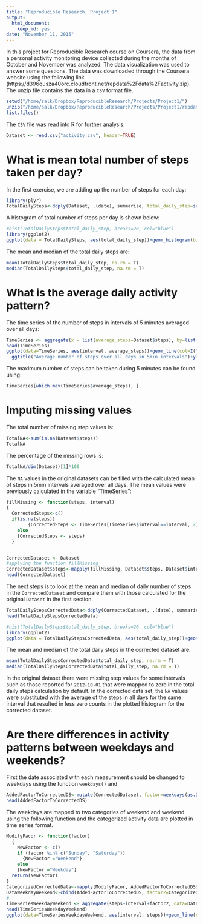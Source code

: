 ```yaml
---
title: "Reproducible Research, Project 1"
output: 
  html_document: 
    keep_md: yes
date: "November 11, 2015"
---
```


In this project for Reproducible Research course on Coursera, the data from a personal activity monitoring device collected during the months of October and November was analyzed. The data visualization was used to answer some questions. The data was 
downloaded through the Coursera website using the following link (https://d396qusza40orc.cloudfront.net/repdata%2Fdata%2Factivity.zip). The unzip file contains the data in a `CSV` format file.

```r
setwd("/home/salk/Dropbox/ReproducibleResearch/Projects/Project1/")
unzip("/home/salk/Dropbox/ReproducibleResearch/Projects/Project1/repdata_data_activity.zip", exdir="./")
list.files()
```

The `CSV` file was read into R for further analysis:
```r
Dataset <- read.csv("activity.csv", header=TRUE)
```

What is mean total number of steps taken per day?
==============================================================

In the first exercise, we are adding up the number of steps for each day:

```r
library(plyr)
TotalDailySteps<-ddply(Dataset, .(date), summarise, total_daily_step=sum(steps, na.rm=TRUE))
```

A histogram  of total number of steps per day is shown below: 

```r
#hist(TotalDailySteps$total_daily_step, breaks=20, col="blue")
library(ggplot2)
ggplot(data = TotalDailySteps, aes(total_daily_step))+geom_histogram(binwidth=1000, fill=I("blue"), col=I("red"))+ggtitle("Histogram of daily steps")+xlab("daily steps")
```

The mean and median of the total daily steps are:
```r
mean(TotalDailySteps$total_daily_step, na.rm = T)
median(TotalDailySteps$total_daily_step, na.rm = T)
```

What is the average daily activity pattern?
==========================================================

The time series of the number of steps in intervals of 5 minutes averaged over all days: 

```r
TimeSeries <- aggregate(x = list(average_steps=Dataset$steps), by=list(interval=Dataset$interval), mean, na.rm=TRUE)
head(TimeSeries)
ggplot(data=TimeSeries, aes(interval, average_steps))+geom_line(col=I("blue"))+
  ggtitle("Average number of steps over all days in 5min intervals")+ylab("average steps")
```

The maximum number of steps can be taken during 5 minutes can be found using:

```r
TimeSeries[which.max(TimeSeries$average_steps), ]
```

Imputing missing values
===========================================================
The total number of missing step values is: 
```r
TotalNA<-sum(is.na(Dataset$steps))
TotalNA
```
The percentage of the missing rows is:

```r
TotalNA/dim(Dataset)[1]*100
```

The `NA` values in the original datasets can be filled with the calculated mean of steps in 
5min intervals averaged over all days. The mean values were previously calculated in the 
variable "TimeSeries":

```r
fillMissing <- function(steps, interval)
{
  CorrectedSteps<-c()
  if(is.na(steps))
        {CorrectedSteps <- TimeSeries[TimeSeries$interval==interval, 2]}
    else
    {CorrectedSteps <- steps}
  }


CorrectedDataset <- Dataset
#applying the function fillMissing
CorrectedDataset$steps<-mapply(fillMissing, Dataset$steps, Dataset$interval)
head(CorrectedDataset)
```

The next steps is to look at the mean and median of daily number of steps in the `CorrectedDataset` and compare
them with those calculated for the original `Dataset` in the first section.

```r
TotalDailyStepsCorrectedData<-ddply(CorrectedDataset, .(date), summarise, total_daily_step=sum(steps, na.rm=TRUE))
head(TotalDailyStepsCorrectedData)
```

```r
#hist(TotalDailySteps$total_daily_step, breaks=20, col="blue")
library(ggplot2)
ggplot(data = TotalDailyStepsCorrectedData, aes(total_daily_step))+geom_histogram(binwidth=1000, fill=I("blue"), col=I("red"))+ggtitle("Histogram of daily steps in the corrected dataset")+xlab("daily steps")
```

The mean and median of the total daily steps in the corrected dataset are:
```r
mean(TotalDailyStepsCorrectedData$total_daily_step, na.rm = T)
median(TotalDailyStepsCorrectedData$total_daily_step, na.rm = T)
```

In the original dataset there were missing step values for  some intervals such as those reported for `2012-10-01` that were mapped to zero in the total daily steps calculation by default. In the corrected data set, the `NA` values were substituted with the average
of the steps in all days for the same interval that resulted in less zero counts in the plotted histogram for the corrected dataset.  

Are there differences in activity patterns between weekdays and weekends?
========================================================================

First the date associated with each measurement should be changed to weekdays using the function `weekdays()` and 

```r
AddedFactorToCorrectedDS<-mutate(CorrectedDataset, factor=weekdays(as.Date(CorrectedDataset$date)))
head(AddedFactorToCorrectedDS)
```

The weekdays are mapped to two categories of weekend and weekend using the following function and the categorized activity data are plotted in time series format. 

```r
ModifyFacor <- function(factor)
  {
    NewFactor <- c()
    if (factor %in% c("Sunday", "Saturday"))
      {NewFactor ="Weekend"} 
    else 
    {NewFactor ="Weekday"}
  return(NewFactor)
}
CategorizedCorrectedData<-mapply(ModifyFacor, AddedFactorToCorrectedDS$factor)
DataWeekdayWeekend<-cbind(AddedFactorToCorrectedDS, factor2=CategorizedCorrectedData)
#
TimeSeriesWeekdayWeekend <- aggregate(steps~interval+factor2, data=DataWeekdayWeekend, mean, na.rm=TRUE)
head(TimeSeriesWeekdayWeekend)
ggplot(data=TimeSeriesWeekdayWeekend, aes(interval, steps))+geom_line(colour=c("blue"))+facet_grid(factor2~.)+ylab("average steps")+ggtitle("Average number of steps over all days in 5min intervals for weekend and weekdays")+theme(plot.title = element_text(size=10.5))
```

